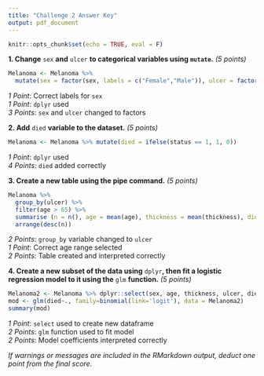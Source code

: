 ```yaml
---
title: "Challenge 2 Answer Key"
output: pdf_document
---
```


```r
knitr::opts_chunk$set(echo = TRUE, eval = F)
```

**1. Change** `sex` **and** `ulcer` **to categorical variables using `mutate`.** *(5 points)*
```r
Melanoma <- Melanoma %>% 
  mutate(sex = factor(sex, labels = c("Female","Male")), ulcer = factor(ulcer))
```
*1 Point*: Correct labels for `sex`  
*1 Point*: `dplyr` used  
*3 Points*: `sex` and `ulcer` changed to factors  

**2. Add** `died` **variable to the dataset.** *(5 points)*
```r
Melanoma <- Melanoma %>% mutate(died = ifelse(status == 1, 1, 0)) 
```
*1 Point*: `dplyr` used    
*4 Points*: `died` added correctly     

**3. Create a new table using the pipe command.** *(5 points)*
```r
Melanoma %>% 
  group_by(ulcer) %>%
  filter(age > 65) %>% 
  summarise (n = n(), age = mean(age), thickness = mean(thickness), died = mean(died)) %>%      
  arrange(desc(n))
```
*2 Points*: `group_by` variable changed to `ulcer`    
*1 Point*: Correct age range selected    
*2 Points*: Table created and interpreted correctly   

**4. Create a new subset of the data using** `dplyr`**, then fit a logistic regression model to it using the** `glm` **function.** *(5 points)*
```r
Melanoma2 <- Melanoma %>% dplyr::select(sex, age, thickness, ulcer, died) 
mod <- glm(died~., family=binomial(link='logit'), data = Melanoma2)
summary(mod)
```
*1 Point*: `select` used to create new dataframe    
*2 Points*: `glm` function used to fit model     
*2 Points*: Model coefficients interpreted correctly     

*If warnings or messages are included in the RMarkdown output, deduct one point from the final score.*

